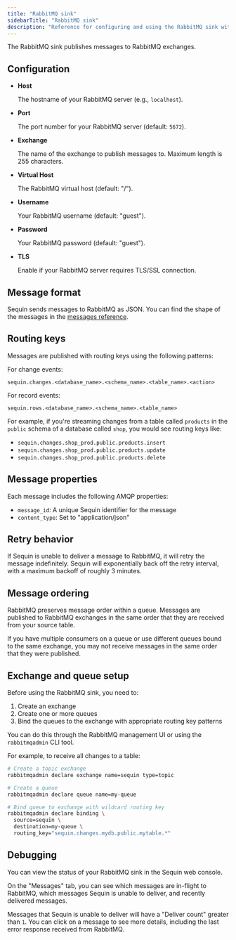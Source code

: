 ```yaml
---
title: "RabbitMQ sink"
sidebarTitle: "RabbitMQ sink"
description: "Reference for configuring and using the RabbitMQ sink with Sequin."
---
```


The RabbitMQ sink publishes messages to RabbitMQ exchanges.

## Configuration

- **Host**

    The hostname of your RabbitMQ server (e.g., `localhost`).

- **Port**

    The port number for your RabbitMQ server (default: `5672`).

- **Exchange**

    The name of the exchange to publish messages to. Maximum length is 255 characters.

- **Virtual Host**

    The RabbitMQ virtual host (default: "/").

- **Username**

    Your RabbitMQ username (default: "guest").

- **Password**

    Your RabbitMQ password (default: "guest").

- **TLS**

    Enable if your RabbitMQ server requires TLS/SSL connection.

## Message format

Sequin sends messages to RabbitMQ as JSON. You can find the shape of the messages in the [messages reference](/reference/payloads).

## Routing keys

Messages are published with routing keys using the following patterns:

For change events:
```
sequin.changes.<database_name>.<schema_name>.<table_name>.<action>
```

For record events:
```
sequin.rows.<database_name>.<schema_name>.<table_name>
```

For example, if you're streaming changes from a table called `products` in the `public` schema of a database called `shop`, you would see routing keys like:

- `sequin.changes.shop_prod.public.products.insert`
- `sequin.changes.shop_prod.public.products.update`
- `sequin.changes.shop_prod.public.products.delete`

## Message properties

Each message includes the following AMQP properties:

- `message_id`: A unique Sequin identifier for the message
- `content_type`: Set to "application/json"

## Retry behavior

If Sequin is unable to deliver a message to RabbitMQ, it will retry the message indefinitely. Sequin will exponentially back off the retry interval, with a maximum backoff of roughly 3 minutes.

## Message ordering

RabbitMQ preserves message order within a queue. Messages are published to RabbitMQ exchanges in the same order that they are received from your source table.

<Note>
  If you have multiple consumers on a queue or use different queues bound to the same exchange, you may not receive messages in the same order that they were published.
</Note>

## Exchange and queue setup

Before using the RabbitMQ sink, you need to:

1. Create an exchange
2. Create one or more queues
3. Bind the queues to the exchange with appropriate routing key patterns

You can do this through the RabbitMQ management UI or using the `rabbitmqadmin` CLI tool.

For example, to receive all changes to a table:
```bash
# Create a topic exchange
rabbitmqadmin declare exchange name=sequin type=topic

# Create a queue
rabbitmqadmin declare queue name=my-queue

# Bind queue to exchange with wildcard routing key
rabbitmqadmin declare binding \
  source=sequin \
  destination=my-queue \
  routing_key="sequin.changes.mydb.public.mytable.*"
```

## Debugging

You can view the status of your RabbitMQ sink in the Sequin web console.

On the "Messages" tab, you can see which messages are in-flight to RabbitMQ, which messages Sequin is unable to deliver, and recently delivered messages.

Messages that Sequin is unable to deliver will have a "Deliver count" greater than `1`. You can click on a message to see more details, including the last error response received from RabbitMQ.

